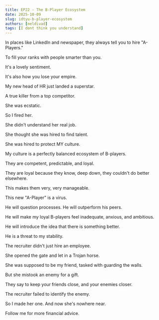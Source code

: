 ```yaml
---
title: EP22 - The B-Player Ecosystem
date: 2025-10-09
slug: idtyu-b-player-ecosystem
authors: [neldivad]
tags: [I dont think you understand]
---
```


In places like LinkedIn and newspaper, they always tell you to hire "A-Players."

To fill your ranks with people smarter than you.

It's a lovely sentiment.

It's also how you lose your empire.

My new head of HR just landed a superstar.

A true killer from a top competitor.

She was ecstatic.

So I fired her.

She didn't understand her real job.

She thought she was hired to find talent.

She was hired to protect MY culture.

<!--truncate-->

My culture is a perfectly balanced ecosystem of B-players.

They are competent, predictable, and loyal.

They are loyal because they know, deep down, they couldn't do better elsewhere.

This makes them very, very manageable.

This new "A-Player" is a virus.

He will question processes. He will outperform his peers.

He will make my loyal B-players feel inadequate, anxious, and ambitious.

He will introduce the idea that there is something better.

He is a threat to my stability.

The recruiter didn't just hire an employee.

She opened the gate and let in a Trojan horse.

She was supposed to be my friend, tasked with guarding the walls.

But she mistook an enemy for a gift.

They say to keep your friends close, and your enemies closer.

The recruiter failed to identify the enemy.

So I made her one. And now she's nowhere near.

Follow me for more financial advice.
